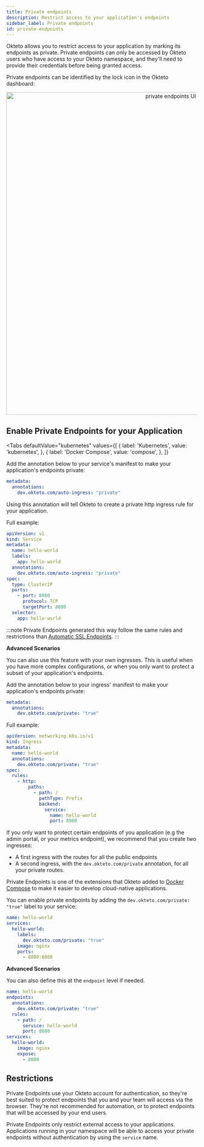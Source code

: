 ```yaml
---
title: Private endpoints
description: Restrict access to your application's endpoints
sidebar_label: Private endpoints
id: private-endpoints
---
```



Okteto allows you to restrict access to your application by marking its endpoints as private. Private endpoints can only be accessed by Okteto users who have access to your Okteto namespace, and they'll need to provide their credentials before being granted access.

Private endpoints can be identified by the lock icon in the Okteto dashboard:

<p align="center">
  <Image
    src={require("@site/static/img/private-endpoints+1.32.png").default}
    alt="private endpoints UI"
    width="850"
  />
</p>

## Enable Private Endpoints for your Application

<Tabs
  defaultValue="kubernetes"
  values={[
    { label: 'Kubernetes', value: 'kubernetes', },
    { label: 'Docker Compose', value: 'compose', },
  ]}
>

<TabItem value="kubernetes">

Add the annotation below to your service's manifest to make your application's endpoints private:

```yaml
metadata:
  annotations:
    dev.okteto.com/auto-ingress: "private"
```

Using this annotation will tell Okteto to create a private http ingress rule for your application.

Full example:

```yaml
apiVersion: v1
kind: Service
metadata:
  name: hello-world
  labels:
    app: hello-world
  annotations:
    dev.okteto.com/auto-ingress: "private"
spec:
  type: ClusterIP
  ports:
    - port: 8080
      protocol: TCP
      targetPort: 8080
  selector:
    app: hello-world
```

:::note
Private Endpoints generated this way follow the same rules and restrictions than [Automatic SSL Endpoints](core/endpoints/automatic-ssl.mdx).
:::

**Advanced Scenarios**

You can also use this feature with your own ingresses. This is useful when you have more complex configurations, or when you only want to protect a subset of your application's endpoints.

Add the annotation below to your ingress' manifest to make your application's endpoints private:

```yaml
metadata:
  annotations:
    dev.okteto.com/private: "true"
```

Full example:

```yaml
apiVersion: networking.k8s.io/v1
kind: Ingress
metadata:
  name: hello-world
  annotations:
    dev.okteto.com/private: "true"
spec:
  rules:
    - http:
        paths:
          - path: /
            pathType: Prefix
            backend:
              service:
                name: hello-world
                port: 8080
```

If you only want to protect certain endpoints of you application (e.g the admin portal, or your metrics endpoint), we recommend that you create two ingresses:

- A first ingress with the routes for all the public endpoints
- A second ingress, with the `dev.okteto.com/private` annotation, for all your private routes.

</TabItem>

<TabItem value="compose">

Private Endpoints is one of the extensions that Okteto added to [Docker Compose](reference/docker-compose.mdx) to make it easier to develop cloud-native applications.

You can enable private endpoints by adding the `dev.okteto.com/private: "true"` label to your service:

```yaml
name: hello-world
services:
  hello-world:
    labels:
      dev.okteto.com/private: "true"
    image: nginx
    ports:
      - 8080:8080
```

**Advanced Scenarios**

You can also define this at the `endpoint` level if needed.

```yaml
name: hello-world
endpoints:
  annotations:
    dev.okteto.com/private: "true"
  rules:
    - path: /
      service: hello-world
      port: 8080
services:
  hello-world:
    image: nginx
    expose:
      - 8080
```

</TabItem>

</Tabs>

## Restrictions

Private Endpoints use your Okteto account for authentication, so they're best suited to protect endpoints that you and your team will access via the browser. They're not recommended for automation, or to protect endpoints that will be accessed by your end users.

Private Endpoints only restrict external access to your applications. Applications running in your namespace will be able to access your private endpoints without authentication by using the `service` name.
